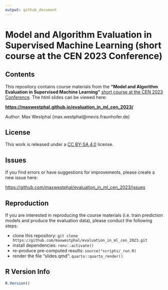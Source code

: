 ```yaml
---
output: github_document
---
```


# Model and Algorithm Evaluation in Supervised Machine Learning (short course at the CEN 2023 Conference)

<!-- badges: start -->
<!-- badges: end -->


## Contents

This repository contains course materials from the **"Model and Algorithm Evaluation in Supervised Machine Learning"** [short course at the CEN 2023 Conference](https://cen2023.github.io/home/courses.html#Model_and_Algorithm_Evaluation_in_Supervised_Machine_Learning). The html slides can be viewed here:

**<https://maxwestphal.github.io/evaluation_in_ml_cen_2023/>**

Author: Max Westphal (max.westphal@mevis.fraunhofer.de)


## License

This work is released under a [CC BY-SA 4.0](https://creativecommons.org/licenses/by-sa/4.0/) license.


## Issues

If you find errors or have suggestions for improvements, please create a new issue here:

<https://github.com/maxwestphal/evaluation_in_ml_cen_2023/issues>

## Reproduction

If you are interested in reproducing the course materials (i.e. train prediction models and produce the evaluation data), please conduct the following steps:

- clone this repository: `git clone https://github.com/maxwestphal/evaluation_in_ml_cen_2023.git`
- install dependencies: `renv::activate()`
- re-produce pre-computed results: `source("scripts/_run.R)`
- render the file "slides.qmd": `quarto::quarto_render()`


## R Version Info

```r
R.Version()
```






